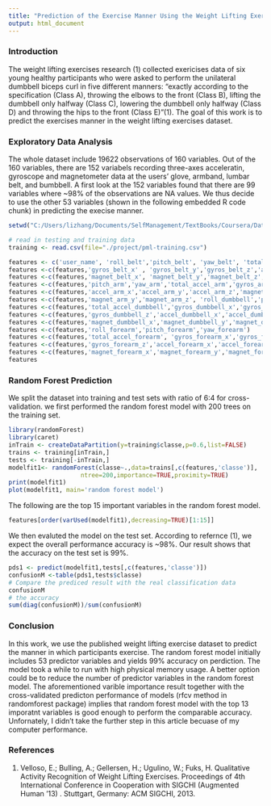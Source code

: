 ```yaml
---
title: "Prediction of the Exercise Manner Using the Weight Lifting Exercises Dataset"
output: html_document
---
```


### Introduction
The weight lifting exercises research (1) collected exericises data of six young healthy participants who were asked to perform the unilateral  dumbbell biceps curl in five different manners: "exactly according to the specification (Class A), throwing the elbows to the front (Class B), lifting the dumbbell only halfway (Class C), lowering the dumbbell only halfway (Class D) and throwing the hips to the front (Class E)"(1). The goal of this work is to predict the exercises manner in the weight lifting exercises dataset.  

### Exploratory Data Analysis
The whole dataset include 19622 observations of 160 variables. Out of the 160 variables, there are 152 variabels recording three-axes acceleratin, gyroscope and magnetometer data at the users' glove, armband, lumbar belt, and bumbbell. A first look at the 152 variables found that there are 99 variables where ~98% of the observations are NA values. We thus decide to use the other 53 variables (shown in the following embedded R code chunk) in predicting the execise manner.  
```r
setwd("C:/Users/lizhang/Documents/SelfManagement/TextBooks/Coursera/Data Science - Johns Hopkins/8 Practical Machine Learning")

# read in testing and training data
training <- read.csv(file="./project/pml-training.csv")

features <- c('user_name', 'roll_belt','pitch_belt', 'yaw_belt', 'total_accel_belt')
features <-c(features,'gyros_belt_x' , 'gyros_belt_y','gyros_belt_z','accel_belt_x','accel_belt_y','accel_belt_z')
features <-c(features,'magnet_belt_x', 'magnet_belt_y','magnet_belt_z','roll_arm')
features <-c(features,'pitch_arm','yaw_arm','total_accel_arm','gyros_arm_x','gyros_arm_y','gyros_arm_z')
features <-c(features,'accel_arm_x','accel_arm_y','accel_arm_z','magnet_arm_x')
features <-c(features,'magnet_arm_y','magnet_arm_z', 'roll_dumbbell','pitch_dumbbell','yaw_dumbbell')
features <-c(features,'total_accel_dumbbell','gyros_dumbbell_x','gyros_dumbbell_y')
features <-c(features,'gyros_dumbbell_z','accel_dumbbell_x','accel_dumbbell_y','accel_dumbbell_z')
features <-c(features,'magnet_dumbbell_x','magnet_dumbbell_y','magnet_dumbbell_z')
features <-c(features,'roll_forearm','pitch_forearm','yaw_forearm')
features <-c(features,'total_accel_forearm', 'gyros_forearm_x','gyros_forearm_y')
features <-c(features,'gyros_forearm_z','accel_forearm_x','accel_forearm_y','accel_forearm_z')
features <-c(features,'magnet_forearm_x','magnet_forearm_y','magnet_forearm_z')
features
```

### Random Forest Prediction
We split the dataset into training and test sets with ratio of 6:4 for cross-validation. we first performed the random forest model with 200 trees on the training set.  
```r
library(randomForest)
library(caret)
inTrain <- createDataPartition(y=training$classe,p=0.6,list=FALSE)
trains <- training[inTrain,]
tests <- training[-inTrain,]
modelfit1<- randomForest(classe~.,data=trains[,c(features,'classe')],
                    ntree=200,importance=TRUE,proximity=TRUE)
print(modelfit1)
plot(modelfit1, main='random forest model')
```

The following are the top 15 important variables in the random forest model.   
```r
features[order(varUsed(modelfit1),decreasing=TRUE)[1:15]]
```

We then evaluted the model on the test set. According to refernce (1), we expect the overall performance accuracy is ~98%. Our result shows that the accuracy on the test set is 99%.  
```r
pds1 <- predict(modelfit1,tests[,c(features,'classe')])
confusionM <-table(pds1,tests$classe)
# Compare the prediced result with the real classification data
confusionM
# the accuracy
sum(diag(confusionM))/sum(confusionM)

```

### Conclusion
In this work, we use the published weight lifting exercise dataset to predict the manner in which participants exercise. The random forest model initially includes 53 predictor variables and yields 99% accuracy on perdiction. The model took a while to run with high physical memory usage. A better option could be to reduce the number of predictor variables in the random forest model. The aforementioned varible importance result together with the cross-validated predicton performance of models (rfcv method in randomforest package) implies that random forest model with the top 13 imporatnt variables is good enough to perform the comparable accuracy. Unfornately, I didn't take the further step in this article becuase of my computer performance.  

### References
(1) Velloso, E.; Bulling, A.; Gellersen, H.; Ugulino, W.; Fuks, H. Qualitative Activity Recognition of Weight Lifting Exercises. Proceedings of 4th International Conference in Cooperation with SIGCHI (Augmented Human '13) . Stuttgart, Germany: ACM SIGCHI, 2013.
